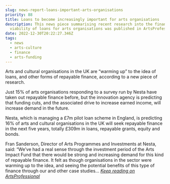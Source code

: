 ```yaml
---
slug: news-report-loans-important-arts-organisations
priority: 88
title: Loans to become increasingly important for arts organisations
description: This news piece summarising recent research into the financial
  viability of loans for arts organisations was published in ArtsProfessional.
date: 2022-12-30T20:22:27.346Z
tags:
  - news
  - arts-culture
  - finance
  - arts-funding
---
```

Arts and cultural organisations in the UK are “warming up” to the idea of loans, and other forms of repayable finance, according to a new piece of research.

Just 15% of arts organisations responding to a survey run by Nesta have taken out repayable finance before, but the innovation agency is predicting that funding cuts, and the associated drive to increase earned income, will increase demand in the future.

Nesta, which is managing a £7m pilot loan scheme in England, is predicting 16% of arts and cultural organisations in the UK will seek repayable finance in the next five years, totally £309m in loans, repayable grants, equity and bonds.

Fran Sanderson, Director of Arts Programmes and Investments at Nesta, said: “We’ve had a real sense through the investment period of the Arts Impact Fund that there would be strong and increasing demand for this kind of repayable finance. It felt as though organisations in the sector were warming up to the idea, and seeing the potential benefits of this type of finance through our and other case studies... *[Keep reading on ArtsProfessional](https://www.artsprofessional.co.uk/news/loans-become-increasingly-important-arts-organisations)*